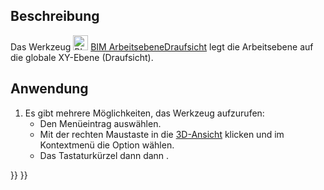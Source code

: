 <languages/>

{{Docnav/de
|[[BIM_SetWPFront/de|ArbeitsebeneVorderansicht]]
|[[BIM_SetWPSide/de|ArbeitsebeneSeitenansicht]]
|[[BIM_Workbench/de|BIM]]
|IconL=BIM_SetWPFront.svg
|IconR=BIM_SetWPSide.svg
|IconC=Workbench_BIM.svg
}}

{{GuiCommand/de
|Name=BIM SetWPTop
|Name/de=BIM ArbeitsebeneDraufsicht
|MenuLocation=Einrasten → Arbeitsebene Draufsicht
|Workbenches=[[BIM_Workbench/de|BIM]]
|Shortcut={{KEY|W}} {{KEY|P}} {{KEY|2}}
|Version=1.0
|SeeAlso=[[BIM_SetWPFront/de|BIM ArbeitsebeneVorderansicht]], [[BIM_SetWPSide/de|BIM ArbeitsebeneSeitenansicht]], [[Draft_SelectPlane/de|Draft EbeneAuswählen]]
}}

<span id="Description"></span>
==Beschreibung==

Das Werkzeug [[Image:BIM_SetWPTop.svg|24px]] [[BIM_SetWPTop/de|BIM ArbeitsebeneDraufsicht]] legt die Arbeitsebene auf die globale XY-Ebene (Draufsicht).

<span id="Usage"></span>
==Anwendung==

# Es gibt mehrere Möglichkeiten, das Werkzeug aufzurufen:
#* Den Menüeintrag {{MenuCommand|Einrasten → [[Image:BIM_SetWPTop.svg|16px]] Arbeitsebene Draufsicht}} auswählen.
#* Mit der rechten Maustaste in die [[3D_View/de|3D-Ansicht]] klicken und im Kontextmenü die Option {{MenuCommand|Einrasten → [[Image:BIM_SetWPTop.svg|16px]] Arbeitsebene Draufsicht}} wählen.
#* Das Tastaturkürzel {{KEY|W}} dann {{KEY|P}} dann {{KEY|2}}.


{{Docnav/de
|[[BIM_SetWPFront/de|ArbeitsebeneVorderansicht]]
|[[BIM_SetWPSide/de|ArbeitsebeneSeitenansicht]]
|[[BIM_Workbench/de|BIM]]
|IconL=BIM_SetWPFront.svg
|IconR=BIM_SetWPSide.svg
|IconC=Workbench_BIM.svg
}}

{{BIM_Tools_navi{{#translation:}}}}
{{Userdocnavi{{#translation:}}}}
